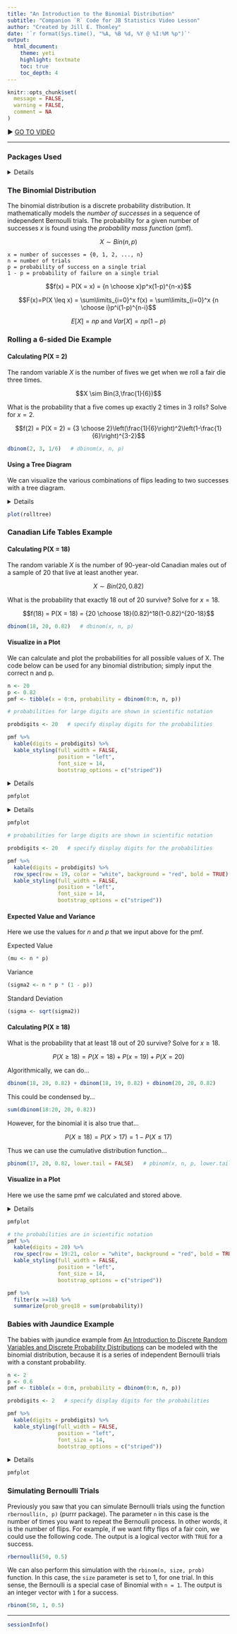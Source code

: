 ```yaml
---
title: "An Introduction to the Binomial Distribution"
subtitle: "Companion `R` Code for JB Statistics Video Lesson"
author: "Created by Jill E. Thomley"
date: '`r format(Sys.time(), "%A, %B %d, %Y @ %I:%M %p")`'
output:
  html_document:
    theme: yeti
    highlight: textmate
    toc: true
    toc_depth: 4
---
```


```r
knitr::opts_chunk$set(
  message = FALSE,
  warning = FALSE,
  comment = NA
)
```

&#9654; [GO TO VIDEO](https://youtu.be/qIzC1-9PwQo)

<hr>


### **Packages Used**

<details>
```r
library(tidyverse)
library(data.tree)
library(knitr)
library(kableExtra)
```
</details>

### **The Binomial Distribution**

The binomial distribution is a discrete probability distribution. It mathematically models the *number of successes* in a sequence of independent Bernoulli trials. The probability for a given number of successes $x$ is found using the *probability mass function* (pmf).

$$X \sim Bin(n,p)$$

    x = number of successes = {0, 1, 2, ..., n}
    n = number of trials
    p = probability of success on a single trial
    1 - p = probability of failure on a single trial

$$f(x) = P(X = x) = {n \choose x}p^x(1-p)^{n-x}$$

$$F(x)=P(X \leq x) = \sum\limits_{i=0}^x f(x) = \sum\limits_{i=0}^x {n \choose i}p^i(1-p)^{n-i}$$

$$E[X] = np \text{ and } Var[X] = np(1-p)$$

### **Rolling a 6-sided Die Example**

#### Calculating P(X = 2)

The random variable $X$ is the number of fives we get when we roll a fair die three times.

$$X \sim Bin(3,\frac{1}{6})$$

What is the probability that a five comes up exactly 2 times in 3 rolls? Solve for $x = 2$.

$$f(2) = P(X = 2) = {3 \choose 2}\left(\frac{1}{6}\right)^2\left(1-\frac{1}{6}\right)^{3-2}$$

```r
dbinom(2, 3, 1/6)   # dbinom(x, n, p)
```

#### Using a Tree Diagram 

We can visualize the various combinations of flips leading to two successes with a tree diagram.

<details>
```r
rolltree <- Node$new("Sequence of 3 Trials")
   FA <- rolltree$AddChild("Success")
      FC <- FA$AddChild("Success")
         FG <- FC$AddChild("Success")
            SSS <- FG$AddChild("S S S")
         FH <- FC$AddChild("Failure")
            SSF <- FH$AddChild("S S F")
                SSF2 <- SSF$AddChild("2 Successes")
     FD <- FA$AddChild("Failure")
         FI <- FD$AddChild("Success")
            SFS <- FI$AddChild("S F S")
                SFS2 <- SFS$AddChild("2 Successes")
         FJ <- FD$AddChild("Failure")
            SFF <- FJ$AddChild("S F F")
   FB <- rolltree$AddChild("Failure")
      FE <- FB$AddChild("Success")
         FG <- FE$AddChild("Success")
            FSS <- FG$AddChild("F S S")
                FSS2 <- FSS$AddChild("2 Successes")
         FH <- FE$AddChild("Failure")
            FSF <- FH$AddChild("F S F")
      FF <- FB$AddChild("Failure")
         FG <- FF$AddChild("Success")
            FFS <- FG$AddChild("F F S")
         FH <- FF$AddChild("Failure")
            FFF <- FH$AddChild("F F F")

SetGraphStyle(rolltree, rankdir = "TB")
SetNodeStyle(rolltree, 
             style = "filled, rounded", 
             shape = "box", 
             fillcolor = "lightblue",
             fontcolor = "black")
```
</details>

```r
plot(rolltree)
```

### **Canadian Life Tables Example**

#### Calculating P(X = 18)

The random variable $X$ is the number of 90-year-old Canadian males out of a sample of 20 that live at least another year.

$$X \sim Bin(20, 0.82)$$

What is the probability that exactly 18 out of 20 survive? Solve for $x = 18$.

$$f(18) = P(X = 18) = {20 \choose 18}(0.82)^18(1-0.82)^{20-18}$$

```r
dbinom(18, 20, 0.82)   # dbinom(x, n, p)
```

#### Visualize in a Plot

We can calculate and plot the probabilities for all possible values of X. The code below can be used for any binomial distribution; simply input the correct n and p. 

```r
n <- 20
p <- 0.82
pmf <- tibble(x = 0:n, probability = dbinom(0:n, n, p))
```

```r
# probabilities for large digits are shown in scientific notation

probdigits <- 20   # specify display digits for the probabilities

pmf %>%
  kable(digits = probdigits) %>% 
  kable_styling(full_width = FALSE, 
                position = "left", 
                font_size = 14,
                bootstrap_options = c("striped"))
```

<details>
```r
breakby <- 2   # choose spacing for the x-axis tick marks

pmfplot <- ggplot(pmf, aes(x = x, y = probability)) +
  geom_col(width = 1, color = "black", fill = "lightblue") +
  scale_x_continuous(breaks = seq(from = 0, to = n, by = breakby)) +
  labs(title = "How many 90-year old Canadian men will survive at least another year?",
       subtitle = "number of survivors from a random sample of 20 men = X ~ Bin(20, 0.82)",
       x = "Number That Survive for at Least Another Year", 
       y = "Probability") +
  theme_linedraw()
```
</details>

```r
pmfplot
```

<details>
```r
breakby <- 2   # choose spacing of x-axis tick marks

pmfplot <- ggplot(pmf, aes(x = x, y = probability)) +
  geom_col(width = 1, color = "black", 
           fill = c(rep("lightblue", 18), "red", rep("lightblue", 2))) +  # bar shading
  scale_x_continuous(breaks = seq(from = 0, to = n, by = breakby)) +
  labs(title = "How many 90-year old Canadian men will survive at least another year?",
       subtitle = "X ~ Bin(20, 0.82), with P(X = 18) shaded in red",
       x = "Number That Survive for at Least Another Year", 
       y = "Probability") +
  theme_linedraw()
```
</details>

```r
pmfplot
```

```r
# probabilities for large digits are shown in scientific notation

probdigits <- 20   # specify display digits for the probabilities

pmf %>% 
  kable(digits = probdigits) %>% 
  row_spec(row = 19, color = "white", background = "red", bold = TRUE) %>% 
  kable_styling(full_width = FALSE, 
                position = "left", 
                font_size = 14,
                bootstrap_options = c("striped"))
```

#### Expected Value and Variance

Here we use the values for $n$ and $p$ that we input above for the pmf.

Expected Value

```r
(mu <- n * p)
```

Variance

```r
(sigma2 <- n * p * (1 - p))
```

Standard Deviation

```r
(sigma <- sqrt(sigma2))
```

#### Calculating P(X &GreaterEqual; 18)

What is the probability that at least 18 out of 20 survive? Solve for $x \geq 18$.

$$P(X \geq 18) = P(X = 18) + P(x = 19) + P(X = 20)$$

Algorithmically, we can do...

```r
dbinom(18, 20, 0.82) + dbinom(18, 19, 0.82) + dbinom(20, 20, 0.82)
```

This could be condensed by...

```r
sum(dbinom(18:20, 20, 0.82))
```

However, for the binomial it is also true that...

$$P(X \geq 18) = P(X > 17) = 1 - P(X \leq 17)$$

Thus we can use the cumulative distribution function...

```r
pbinom(17, 20, 0.82, lower.tail = FALSE)   # pbinom(x, n, p, lower.tail = FALSE)
```

#### Visualize in a Plot

Here we use the same pmf we calculated and stored above.

<details>
```r
pmfplot <- ggplot(pmf, aes(x = x, y = probability)) +
  geom_col(width = 1, color = "black", 
           fill = c(rep("lightblue", 18), rep("red", 3))) +
  scale_x_continuous(breaks = seq(from = 0, to = n, by = 2)) +
  labs(title = "How many 90-year old Canadian men will survive at least another year?",
       subtitle = "X ~ Bin(20, 0.82), with P(X > 17) shaded in red",
       x = "Number That Survive for at Least Another Year", 
       y = "Probability") +
  theme_linedraw()
```
</details>

```r
pmfplot
```

```r
# the probabilities are in scientific notation
pmf %>% 
  kable(digits = 20) %>% 
  row_spec(row = 19:21, color = "white", background = "red", bold = TRUE) %>% 
  kable_styling(full_width = FALSE, 
                position = "left", 
                font_size = 14,
                bootstrap_options = c("striped"))
```

```r
pmf %>% 
  filter(x >=18) %>% 
  summarize(prob_greq18 = sum(probability))
```

### **Babies with Jaundice Example**

The babies with jaundice example from [An Introduction to Discrete Random Variables and Discrete Probability Distributions](https://youtu.be/oHcrna8Fk18) can be modeled with the binomial distribution, because it is a series of independent Bernoulli trials with a constant probability.

```r
n <- 2
p <- 0.6
pmf <- tibble(x = 0:n, probability = dbinom(0:n, n, p))
```

```r
probdigits <- 2   # specify display digits for the probabilities

pmf %>% 
  kable(digits = probdigits) %>% 
  kable_styling(full_width = FALSE, 
                position = "left", 
                font_size = 14,
                bootstrap_options = c("striped"))
```

<details>
```r
breakby <- 1   # choose spacing of x-axis tick marks

pmfplot <- ggplot(pmf, aes(x = x, y = probability)) +
  geom_col(width = 1, color = "black", fill = "lightblue") +
  scale_x_continuous(breaks = 0:2) +
  labs(x = "x", 
       y = "p(x)") +
  theme_linedraw()
```
</details>

```r
pmfplot
```

### **Simulating Bernoulli Trials**

Previously you saw that you can simulate Bernoulli trials using the function `rbernoulli(n, p)` (purrr package). The parameter `n` in this case is the number of times you want to repeat the Bernoulli process. In other words, it is the number of flips. For example, if we want fifty flips of a fair coin, we could use the following code. The output is a logical vector with `TRUE` for a success.

```r
rbernoulli(50, 0.5)
```

We can also perform this simulation with the `rbinom(n, size, prob)` function. In this case, the `size` parameter is set to 1, for one trial. In this sense, the Bernoulli is a special case of Binomial with `n = 1`. The output is an integer vector with `1` for a success.

```r
rbinom(50, 1, 0.5)
```

***
```r
sessionInfo()
```
